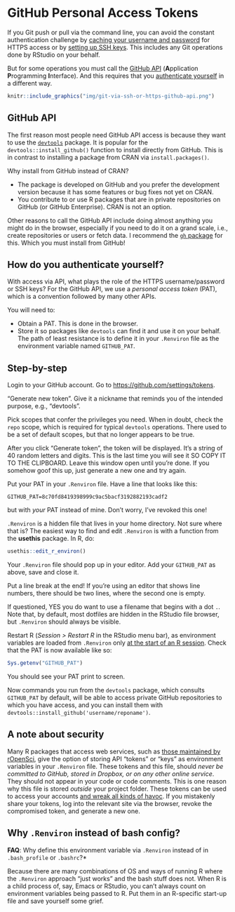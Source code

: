 # GitHub Personal Access Tokens {#github-pat}

If you Git push or pull via the command line, you can avoid the constant authentication challenge by [caching your username and password](#credential-caching) for HTTPS access or by [setting up SSH keys](#ssh-keys). This includes any Git operations done by RStudio on your behalf.

But for some operations you must call the [GitHub API](https://developer.github.com/v3/) (**A**pplication **P**rogramming **I**nterface). And this requires that you [authenticate yourself](https://developer.github.com/v3/#authentication) in a different way.

```r
knitr::include_graphics("img/git-via-ssh-or-https-github-api.png")
```

## GitHub API

The first reason most people need GitHub API access is because they want to use the [`devtools`](https://cran.r-project.org/web/packages/devtools/index.html) package. It is popular for the `devtools::install_github()` function to install directly from GitHub. This is in contrast to installing a package from CRAN via `install.packages()`.

Why install from GitHub instead of CRAN?

  * The package is developed on GitHub and you prefer the development version because it has some features or bug fixes not yet on CRAN.
  * You contribute to or use R packages that are in private repositories on GitHub (or GitHub Enterprise). CRAN is not an option.
  
Other reasons to call the GitHub API include doing almost anything you might do in the browser, especially if you need to do it on a grand scale, i.e., create repositories or users or fetch data. I recommend the [`gh` package](https://github.com/gaborcsardi/gh) for this. Which you must install from GitHub!

## How do you authenticate yourself?

With access via API, what plays the role of the HTTPS username/password or SSH keys? For the GitHub API, we use a *personal access token* (PAT), which is a convention followed by many other APIs.

You will need to:

  * Obtain a PAT. This is done in the browser.
  * Store it so packages like `devtools` can find it and use it on your behalf. The path of least resistance is to define it in your `.Renviron` file as the environment variable named `GITHUB_PAT`.

## Step-by-step

Login to your GitHub account. Go to <https://github.com/settings/tokens>.

"Generate new token". Give it a nickname that reminds you of the intended purpose, e.g., "devtools".

Pick scopes that confer the privileges you need. When in doubt, check the `repo` scope, which is required for typical `devtools` operations. There used to be a set of default scopes, but that no longer appears to be true.

After you click "Generate token", the token will be displayed. It's a string of 40 random letters and digits. This is the last time you will see it SO COPY IT TO THE CLIPBOARD. Leave this window open until you're done. If you somehow goof this up, just generate a new one and try again.

Put your PAT in your `.Renviron` file. Have a line that looks like this:

```
GITHUB_PAT=8c70fd8419398999c9ac5bacf3192882193cadf2
```

but with *your* PAT instead of mine. Don't worry, I've revoked this one! 

`.Renviron` is a hidden file that lives in your home directory. Not sure where that is? The easiest way to find and edit `.Renviron` is with a function from the **usethis** package. In R, do:

```r
usethis::edit_r_environ()
```

Your `.Renviron` file should pop up in your editor.  Add your `GITHUB_PAT` as above, save and close it. 

Put a line break at the end!  If you’re using an editor that shows line numbers, there should be two lines, where the second one is empty.

If questioned, YES you do want to use a filename that begins with a dot `.`. Note that, by default, most dotfiles are hidden in the RStudio file browser, but `.Renviron` should always be visible.

Restart R (*Session > Restart R* in the RStudio menu bar), as environment variables are loaded from `.Renviron` only [at the start of an R session](http://stat.ethz.ch/R-manual/R-patched/library/base/html/Startup.html). Check that the PAT is now available like so:

```r
Sys.getenv("GITHUB_PAT")
```

You should see your PAT print to screen. 

Now commands you run from the `devtools` package, which consults `GITHUB_PAT` by default, will be able to access private GitHub repositories to which you have access, and you can install them with `devtools::install_github('username/reponame')`.

## A note about security

Many R packages that access web services, such as [those maintained by
rOpenSci](http://ropensci.org/packages/), give the option of storing API "tokens" or "keys" as environment variables in your `.Renviron` file. These tokens and this file, should *never be committed to GitHub, stored in Dropbox, or on any other online service*. They should not appear in your code or code comments. This is one reason why this file is stored *outside* your project folder. These tokens can be used to access your accounts [and wreak all kinds of havoc](https://securosis.com/blog/my-500-cloud-security-screwup). If you mistakenly share your tokens, log into the relevant site via the browser, revoke the compromised token, and generate a new one.

## Why `.Renviron` instead of bash config?

**FAQ**: Why define this environment variable via `.Renviron` instead of in `.bash_profile` or `.bashrc`?*

Because there are many combinations of OS and ways of running R where the `.Renviron` approach "just works" and the bash stuff does not. When R is a child process of, say, Emacs or RStudio, you can't always count on environment variables being passed to R. Put them in an R-specific start-up file and save yourself some grief.
